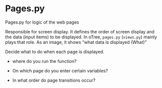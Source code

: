 # Pages.py

Pages.py for logic of the web pages

Responsible for screen display. It defines the order of screen display and the data (input items) to be displayed. In oTree, `pages.py` (`views.py`) mainly plays that role. As an image, it shows "what data is displayed (What)"

Decide what to do when each page is displayed.

  - where do you run the function?
  
  - On which page do you enter certain variables?

  - In what order do page transitions occur?
